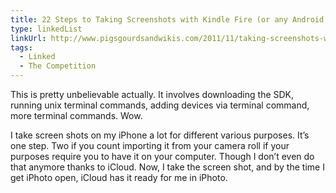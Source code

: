 ```yaml
---
title: 22 Steps to Taking Screenshots with Kindle Fire (or any Android device)
type: linkedList
linkUrl: http://www.pigsgourdsandwikis.com/2011/11/taking-screenshots-with-kindle-fire.html
tags:
  - Linked
  - The Competition
---
```


This is pretty unbelievable actually. It involves downloading the SDK, running unix terminal commands, adding devices via terminal command, more terminal commands. Wow.

I take screen shots on my iPhone a lot for different various purposes. It’s one step. Two if you count importing it from your camera roll if your purposes require you to have it on your computer. Though I don’t even do that anymore thanks to iCloud. Now, I take the screen shot, and by the time I get iPhoto open, iCloud has it ready for me in iPhoto.
